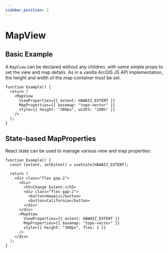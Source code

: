 ```yaml
---
sidebar_position: 1
---
```


# MapView

## Basic Example

A `MapView` can be declared without any children, with some simple props to set the view and map details. As in a vanilla ArcGIS JS API implementation, the height and width of the map container must be set.

```tsx live
function Example() {
  return (
    <MapView
      ViewProperties={{ extent: HAWAII_EXTENT }}
      MapProperties={{ basemap: "topo-vector" }}
      style={{ height: "300px", width: "100%" }}
    />
  );
}
```

## State-based MapProperties

React state can be used to manage various view and map properties:

```tsx live
function Example() {
  const [extent, setExtent] = useState(HAWAII_EXTENT);

  return (
    <div class="flex gap-2">
      <div>
        <h5>Change Extent:</h5>
        <div class="flex gap-2">
          <button>Hawaii</button>
          <button>California</button>
        </div>
      </div>
      <MapView
        ViewProperties={{ extent: HAWAII_EXTENT }}
        MapProperties={{ basemap: "topo-vector" }}
        style={{ height: "300px", flex: 1 }}
      />
    </div>
  );
}
```
